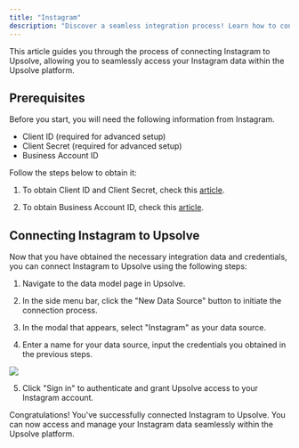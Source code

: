 ```yaml
---
title: "Instagram"
description: "Discover a seamless integration process! Learn how to connect Instagram to Upsolve effortlessly for streamlined transactions."
---
```


This article guides you through the process of connecting Instagram to Upsolve, allowing you to seamlessly access your Instagram data within the Upsolve platform.

## Prerequisites

Before you start, you will need the following information from Instagram.

- Client ID (required for advanced setup)
- Client Secret (required for advanced setup)
- Business Account ID

Follow the steps below to obtain it:

1. To obtain Client ID and Client Secret, check this [article](https://developers.facebook.com/docs/facebook-login/guides/access-tokens/#clienttokens).

2. To obtain Business Account ID, check this [article](https://www.facebook.com/business/help/1181250022022158?id=180505742745347).

## Connecting Instagram to Upsolve

Now that you have obtained the necessary integration data and credentials, you can connect Instagram to Upsolve using the following steps:

1. Navigate to the data model page in Upsolve.

2. In the side menu bar, click the "New Data Source" button to initiate the connection process.

3. In the modal that appears, select "Instagram" as your data source.

4. Enter a name for your data source, input the credentials you obtained in the previous steps.

<img src="https://cdn.peaka.com/integrations/instagram-1.png" />

5. Click "Sign in" to authenticate and grant Upsolve access to your Instagram account.

Congratulations! You've successfully connected Instagram to Upsolve. You can now access and manage your Instagram data seamlessly within the Upsolve platform.
